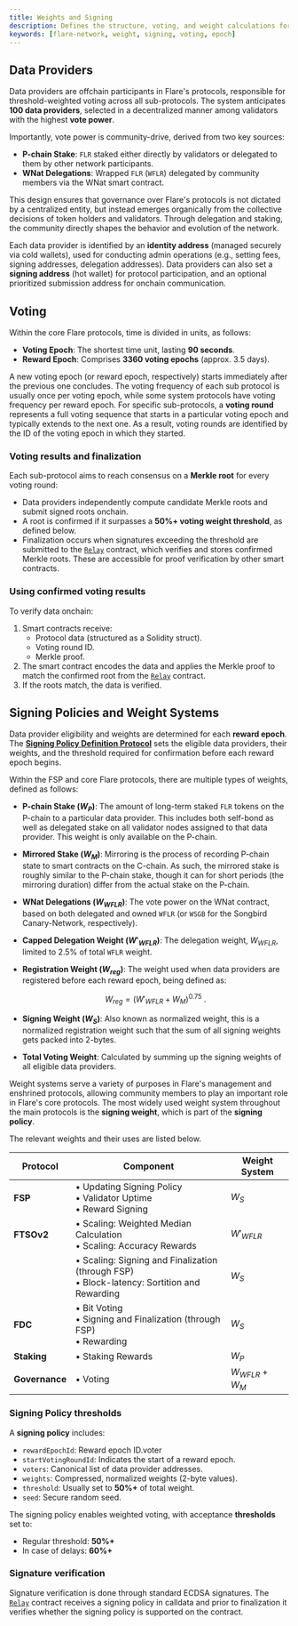 ```yaml
---
title: Weights and Signing
description: Defines the structure, voting, and weight calculations for FSP.
keywords: [flare-network, weight, signing, voting, epoch]
---
```


## Data Providers

Data providers are offchain participants in Flare's protocols, responsible for threshold-weighted voting across all sub-protocols.
The system anticipates **100 data providers**, selected in a decentralized manner among validators with the highest **vote power**.

Importantly, vote power is community-drive, derived from two key sources:

- **P-chain Stake**: `FLR` staked either directly by validators or delegated to them by other network participants.
- **WNat Delegations**: Wrapped `FLR` (`WFLR`) delegated by community members via the WNat smart contract.

This design ensures that governance over Flare's protocols is not dictated by a centralized entity, but instead emerges organically from the collective decisions of token holders and validators.
Through delegation and staking, the community directly shapes the behavior and evolution of the network.

Each data provider is identified by an **identity address** (managed securely via cold wallets), used for conducting admin operations (e.g., setting fees, signing addresses, delegation addresses).
Data providers can also set a **signing address** (hot wallet) for protocol participation, and an optional prioritized submission address for onchain communication.

## Voting

Within the core Flare protocols, time is divided in units, as follows:

- **Voting Epoch**: The shortest time unit, lasting **90 seconds**.
- **Reward Epoch**: Comprises **3360 voting epochs** (approx. 3.5 days).

A new voting epoch (or reward epoch, respectively) starts immediately after the previous one concludes. The voting frequency of each sub protocol is usually once per voting epoch, while some system protocols have voting frequency per reward epoch.
For specific sub-protocols, a **voting round** represents a full voting sequence that starts in a particular voting epoch and typically extends to the next one.
As a result, voting rounds are identified by the ID of the voting epoch in which they started.

### Voting results and finalization

Each sub-protocol aims to reach consensus on a **Merkle root** for every voting round:

- Data providers independently compute candidate Merkle roots and submit signed roots onchain.
- A root is confirmed if it surpasses a **50%+ voting weight threshold**, as defined below.
- Finalization occurs when signatures exceeding the threshold are submitted to the [`Relay`](/network/fsp/solidity-reference/IRelay) contract, which verifies and stores confirmed Merkle roots.
  These are accessible for proof verification by other smart contracts.

### Using confirmed voting results

To verify data onchain:

1. Smart contracts receive:
   - Protocol data (structured as a Solidity struct).
   - Voting round ID.
   - Merkle proof.
2. The smart contract encodes the data and applies the Merkle proof to match the confirmed root from the [`Relay`](/network/fsp/solidity-reference/IRelay) contract.
3. If the roots match, the data is verified.

## Signing Policies and Weight Systems

Data provider eligibility and weights are determined for each **reward epoch**.
The [**Signing Policy Definition Protocol**](/network/fsp/system-protocols) sets the eligible data providers, their weights, and the threshold required for confirmation before each reward epoch begins.

Within the FSP and core Flare protocols, there are multiple types of weights, defined as follows:

- **P-chain Stake ($W_P$)**: The amount of long-term staked `FLR` tokens on the P-chain to a particular data provider.
  This includes both self-bond as well as delegated stake on all validator nodes assigned to that data provider.
  This weight is only available on the P-chain.

- **Mirrored Stake ($W_M$)**: Mirroring is the process of recording P-chain state to smart contracts on the C-chain.
  As such, the mirrored stake is roughly similar to the P-chain stake, though it can for short periods (the mirroring duration) differ from the actual stake on the P-chain.

- **WNat Delegations ($W_{WFLR}$)**: The vote power on the WNat contract, based on both delegated and owned `WFLR` (or `WSGB` for the Songbird Canary-Network, respectively).

- **Capped Delegation Weight ($W'_{WFLR}$)**: The delegation weight, $W_{WFLR}$, limited to 2.5% of total `WFLR` weight.

- **Registration Weight ($W_{reg}$)**: The weight used when data providers are registered before each reward epoch, being defined as:

  $$
  W_{reg} = \left(W'_{WFLR} + W_M \right)^{0.75}~.
  $$

- **Signing Weight ($W_{S}$)**: Also known as normalized weight, this is a normalized registration weight such that the sum of all signing weights gets packed into 2-bytes.

- **Total Voting Weight**: Calculated by summing up the signing weights of all eligible data providers.

Weight systems serve a variety of purposes in Flare's management and enshrined protocols, allowing community members to play an important role in Flare's core protocols.
The most widely used weight system throughout the main protocols is the **signing weight**, which is part of the **signing policy**.

The relevant weights and their uses are listed below.

| Protocol       | Component                                                                                       | Weight System    |
| -------------- | ----------------------------------------------------------------------------------------------- | ---------------- |
| **FSP**        | • Updating Signing Policy<br />• Validator Uptime<br />• Reward Signing                         | $W_S$            |
| **FTSOv2**     | • Scaling: Weighted Median Calculation<br />• Scaling: Accuracy Rewards                         | $W'_{WFLR}$      |
|                | • Scaling: Signing and Finalization (through FSP)<br />• Block-latency: Sortition and Rewarding | $W_S$            |
| **FDC**        | • Bit Voting<br />• Signing and Finalization (through FSP)<br />• Rewarding                     | $W_S$            |
| **Staking**    | • Staking Rewards                                                                               | $W_P$            |
| **Governance** | • Voting                                                                                        | $W_{WFLR} + W_M$ |

### Signing Policy thresholds

A **signing policy** includes:

- `rewardEpochId`: Reward epoch ID.voter
- `startVotingRoundId`: Indicates the start of a reward epoch.
- `voters`: Canonical list of data provider addresses.
- `weights`: Compressed, normalized weights (2-byte values).
- `threshold`: Usually set to **50%+** of total weight.
- `seed`: Secure random seed.

The signing policy enables weighted voting, with acceptance **thresholds** set to:

- Regular threshold: **50%+**
- In case of delays: **60%+**

### Signature verification

Signature verification is done through standard ECDSA signatures.
The [`Relay`](/network/fsp/solidity-reference/IRelay) contract receives a signing policy in calldata and prior to finalization it verifies whether the signing policy is supported on the contract.
